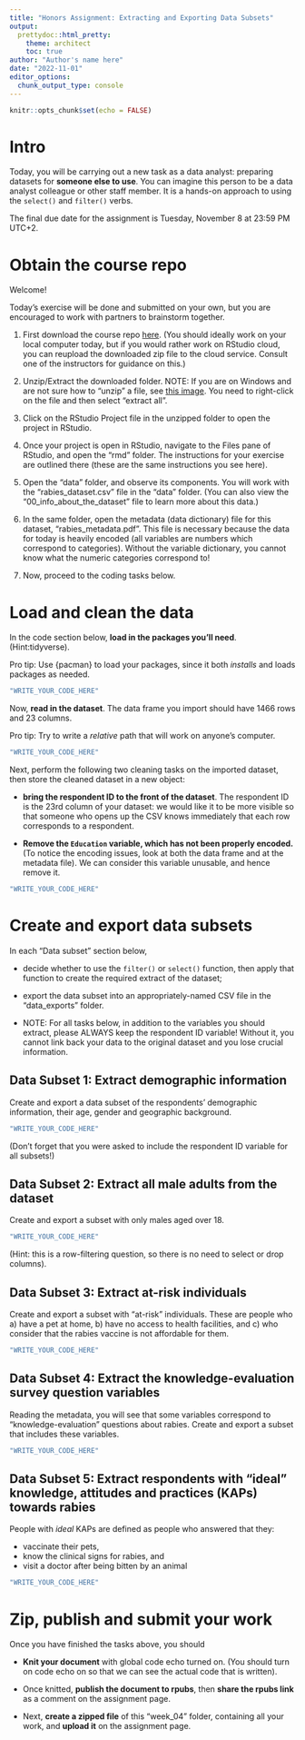 ```yaml
---
title: "Honors Assignment: Extracting and Exporting Data Subsets"
output:
  prettydoc::html_pretty:
    theme: architect
    toc: true
author: "Author's name here"
date: "2022-11-01"
editor_options: 
  chunk_output_type: console
---
```


```r
knitr::opts_chunk$set(echo = FALSE)
```

# Intro

Today, you will be carrying out a new task as a data analyst: preparing datasets for **someone else to use**. You can imagine this person to be a data analyst colleague or other staff member. It is a hands-on approach to using the `select()` and `filter()` verbs.

The final due date for the assignment is Tuesday, November 8 at 23:59 PM UTC+2.

# Obtain the course repo

Welcome!

Today's exercise will be done and submitted on your own, but you are encouraged to work with partners to brainstorm together.

1.  First download the course repo [here](https://minhaskamal.github.io/DownGit/#/home?url=https://github.com/the-graph-courses/rbp_cohort_0_materials/tree/main/week_04){target="_blank"}. (You should ideally work on your local computer today, but if you would rather work on RStudio cloud, you can reupload the downloaded zip file to the cloud service. Consult one of the instructors for guidance on this.)

2.  Unzip/Extract the downloaded folder. NOTE: If you are on Windows and are not sure how to "unzip" a file, see [this image](https://imgur.com/a/6e5pT7k). You need to right-click on the file and then select "extract all".

3.  Click on the RStudio Project file in the unzipped folder to open the project in RStudio.

4.  Once your project is open in RStudio, navigate to the Files pane of RStudio, and open the "rmd" folder. The instructions for your exercise are outlined there (these are the same instructions you see here).

5.  Open the "data" folder, and observe its components. You will work with the "rabies_dataset.csv" file in the "data" folder. (You can also view the "00_info_about_the_dataset" file to learn more about this data.)

6.  In the same folder, open the metadata (data dictionary) file for this dataset, "rabies_metadata.pdf". This file is necessary because the data for today is heavily encoded (all variables are numbers which correspond to categories). Without the variable dictionary, you cannot know what the numeric categories correspond to!

7.  Now, proceed to the coding tasks below.

# Load and clean the data

In the code section below, **load in the packages you'll need**. (Hint:tidyverse).

Pro tip: Use {pacman} to load your packages, since it both *installs* and loads packages as needed.

```r
"WRITE_YOUR_CODE_HERE"
```

Now, **read in the dataset**. The data frame you import should have 1466 rows and 23 columns.

Pro tip: Try to write a *relative* path that will work on anyone's computer.

```r
"WRITE_YOUR_CODE_HERE"
```

Next, perform the following two cleaning tasks on the imported dataset, then store the cleaned dataset in a new object:

-   **bring the respondent ID to the front of the dataset**. The respondent ID is the 23rd column of your dataset: we would like it to be more visible so that someone who opens up the CSV knows immediately that each row corresponds to a respondent.

-   **Remove the `Education` variable, which has not been properly encoded.** (To notice the encoding issues, look at both the data frame and at the metadata file). We can consider this variable unusable, and hence remove it.

```r
"WRITE_YOUR_CODE_HERE"
```

# Create and export data subsets

In each "Data subset" section below,

-   decide whether to use the `filter()` or `select()` function, then apply that function to create the required extract of the dataset;

-   export the data subset into an appropriately-named CSV file in the "data_exports" folder.

-   NOTE: For all tasks below, in addition to the variables you should extract, please ALWAYS keep the respondent ID variable! Without it, you cannot link back your data to the original dataset and you lose crucial information.

## **Data Subset 1:** Extract demographic information

Create and export a data subset of the respondents' demographic information, their age, gender and geographic background.

```r
"WRITE_YOUR_CODE_HERE"
```

(Don't forget that you were asked to include the respondent ID variable for all subsets!)

## **Data Subset 2:** Extract all male adults from the dataset

Create and export a subset with only males aged over 18.

```r
"WRITE_YOUR_CODE_HERE"
```

(Hint: this is a row-filtering question, so there is no need to select or drop columns).

## **Data Subset 3:** Extract at-risk individuals

Create and export a subset with "at-risk" individuals. These are people who a) have a pet at home, b) have no access to health facilities, and c) who consider that the rabies vaccine is not affordable for them.

```r
"WRITE_YOUR_CODE_HERE"
```

## **Data Subset 4:** Extract the knowledge-evaluation survey question variables

Reading the metadata, you will see that some variables correspond to "knowledge-evaluation" questions about rabies. Create and export a subset that includes these variables.

```r
"WRITE_YOUR_CODE_HERE"
```

## **Data Subset 5:** Extract respondents with "ideal" knowledge, attitudes and practices (KAPs) towards rabies

People with *ideal* KAPs are defined as people who answered that they:

-   vaccinate their pets,
-   know the clinical signs for rabies, and
-   visit a doctor after being bitten by an animal

```r
"WRITE_YOUR_CODE_HERE"
```

# Zip, publish and submit your work

Once you have finished the tasks above, you should

-   **Knit your document** with global code echo turned on. (You should turn on code echo on so that we can see the actual code that is written).

-   Once knitted, **publish the document to rpubs**, then **share the rpubs link** as a comment on the assignment page.

-   Next, **create a zipped file** of this "week_04" folder, containing all your work, and **upload it** on the assignment page.
